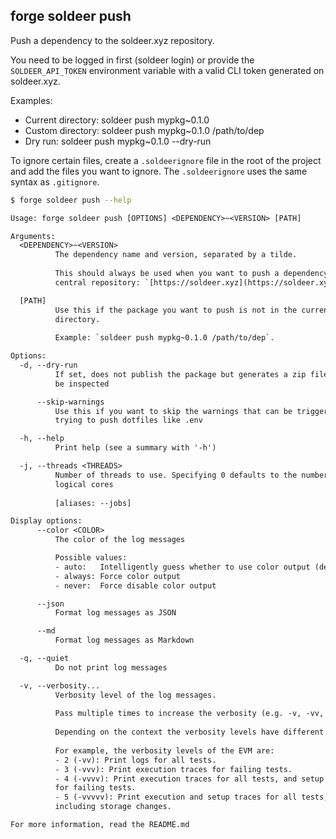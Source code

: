 ## forge soldeer push

Push a dependency to the soldeer.xyz repository.

You need to be logged in first (soldeer login) or provide the
`SOLDEER_API_TOKEN` environment variable with a valid
CLI token generated on soldeer.xyz.

Examples:
- Current directory: soldeer push mypkg~0.1.0
- Custom directory: soldeer push mypkg~0.1.0 /path/to/dep
- Dry run: soldeer push mypkg~0.1.0 --dry-run

To ignore certain files, create a `.soldeerignore` file in the root of the
project and add the files you want to ignore. The `.soldeerignore` uses the same
syntax as `.gitignore`.

```bash
$ forge soldeer push --help
```

```txt
Usage: forge soldeer push [OPTIONS] <DEPENDENCY>~<VERSION> [PATH]

Arguments:
  <DEPENDENCY>~<VERSION>
          The dependency name and version, separated by a tilde.
          
          This should always be used when you want to push a dependency to the
          central repository: `[https://soldeer.xyz](https://soldeer.xyz)`.

  [PATH]
          Use this if the package you want to push is not in the current
          directory.
          
          Example: `soldeer push mypkg~0.1.0 /path/to/dep`.

Options:
  -d, --dry-run
          If set, does not publish the package but generates a zip file that can
          be inspected

      --skip-warnings
          Use this if you want to skip the warnings that can be triggered when
          trying to push dotfiles like .env

  -h, --help
          Print help (see a summary with '-h')

  -j, --threads <THREADS>
          Number of threads to use. Specifying 0 defaults to the number of
          logical cores
          
          [aliases: --jobs]

Display options:
      --color <COLOR>
          The color of the log messages

          Possible values:
          - auto:   Intelligently guess whether to use color output (default)
          - always: Force color output
          - never:  Force disable color output

      --json
          Format log messages as JSON

      --md
          Format log messages as Markdown

  -q, --quiet
          Do not print log messages

  -v, --verbosity...
          Verbosity level of the log messages.
          
          Pass multiple times to increase the verbosity (e.g. -v, -vv, -vvv).
          
          Depending on the context the verbosity levels have different meanings.
          
          For example, the verbosity levels of the EVM are:
          - 2 (-vv): Print logs for all tests.
          - 3 (-vvv): Print execution traces for failing tests.
          - 4 (-vvvv): Print execution traces for all tests, and setup traces
          for failing tests.
          - 5 (-vvvvv): Print execution and setup traces for all tests,
          including storage changes.

For more information, read the README.md
```